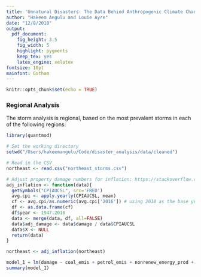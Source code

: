 ```yaml
---
title: 'Unnatural Disasters: The Data Behind Anthropogenic Climate Change'
author: "Hakeem Angulu and Louie Ayre"
date: "12/8/2018"
output: 
  pdf_document:
    fig_height: 3.5
    fig_width: 5
    highlight: pygments
    keep_tex: yes
    latex_engine: xelatex
fontsize: 10pt
mainfont: Gotham
---
```


```r
knitr::opts_chunk$set(echo = TRUE)
```

### Regional Analysis

The storm analysis is regional, based on the most prevalent storms in each of the following regions:
\begin{itemize}
  \item \textit{Northeast}: Connecticut, Maine, Massachussets, New Hampshire, Rhode Island, Vermont, New Jersey, New York, Pennsylvania, Delaware, Maryland, DC
  
  This region is primiarily affected by snowstorms, which include: avalanches, blizzards, hail, and more
  \item \textit{California}
  
  This region is primarily affected by heatstorms, which include: wildfires, droughts, and more
  \item \textit{South}: Florida, Georgia, North Carolina, South Carolina, Virginia, West Virginia, Alabama, Kentucky, Mississippi, Tennessee, Arkansas, Louisiana, Oklahoma, and Texas
  
  This region is primarily affected by rainstorms, which include flash floods, floods, heavy rain, hurricanes, and more
  \item \textit{Midwest}: Illinois, Indiana, Iowa, Kansas, Michigan, Minnesota, Missouri, Nebraska, North Dakota, Ohio, South Dakota and Wisconsin
  
  This region is primarily affected by windstorms, which include tornadoes, high winds, and more
\end{itemize}

```r
library(quantmod)
```


```r
# Set the working directory
setwd("/Users/hakeemangulu/Code/disaster_analysis/data/cleaned")

# Read in the CSV
northeast <- read.csv("northeast_storms.csv")

# Adjust property damage numbers for inflation: https://stackoverflow.com/questions/12590180/inflation-adjusted-prices-package
adj_inflation <- function(data){
  getSymbols("CPIAUCSL", src='FRED')
  avg.cpi <- apply.yearly(CPIAUCSL, mean)
  cf <- avg.cpi/as.numeric(avg.cpi['2016']) # using 2018 as the base year
  df <- as.data.frame(cf)
  df$year <- 1947:2018
  data <- merge(data, df, all=FALSE)
  data$adj_damage <- data$damage / data$CPIAUCSL
  data$X <- NULL
  return(data)
}

northeast <- adj_inflation(northeast)

```

```r
model_1 = lm(damage ~ coal_emis + petrol_emis + nonrenew_energy_prod + co2_conc, data = northeast)
summary(model_1)
```

